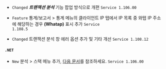 - <code class="Changed">Changed</code> ***트랜잭션 분석*** 기능 팝업 방식으로 개편 <code class='changelog-service'>Service 1.106.00​</code>

- <code class="Feature">Feature</code> <span class="uitext">통계/보고서</span> &gt; <span class="uitext">통계</span> 메뉴의 <span class="uitext">클라이언트 IP</span> 탭에서 IP 목록 중 와탭 IP 주소에 해당하는 경우 <b>(Whatap)</b> 표시 추가 <code class='changelog-service'>Service 1.108.5​</code>

- <code class="Changed">Changed</code> <span class="uitext">트랜잭션 분석</span> 창 에러 옵션 추가 및 기타 개선 <code class='changelog-service'>Service 1.108.12​</code>

#### `.NET​`

- <code class="New">New</code> <span class="uitext">분석</span> &gt; <span class="uitext">스택</span> 메뉴 추가, <a href="/dotnet/analysis-apm">다음 문서</a>를 참조하세요. <code class='changelog-service'>Service 1.106.00​</code>

